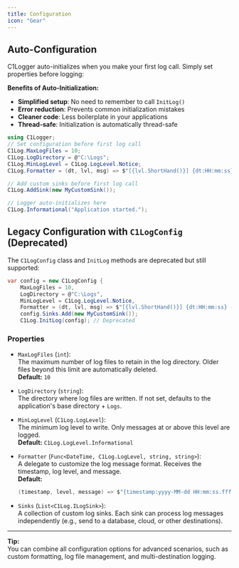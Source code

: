 ```yaml
---
title: Configuration
icon: "Gear"
---
```


## Auto-Configuration

C1Logger auto-initializes when you make your first log call. Simply set properties before logging:

**Benefits of Auto-Initialization:**
- **Simplified setup**: No need to remember to call `InitLog()`
- **Error reduction**: Prevents common initialization mistakes
- **Cleaner code**: Less boilerplate in your applications
- **Thread-safe**: Initialization is automatically thread-safe

```csharp
using C1Logger;
// Set configuration before first log call
C1Log.MaxLogFiles = 10;
C1Log.LogDirectory = @"C:\Logs";
C1Log.MinLogLevel = C1Log.LogLevel.Notice;
C1Log.Formatter = (dt, lvl, msg) => $"[{lvl.ShortHand()}] {dt:HH:mm:ss} - {msg}";

// Add custom sinks before first log call
C1Log.AddSink(new MyCustomSink());

// Logger auto-initializes here
C1Log.Informational("Application started.");
```

## Legacy Configuration with `C1LogConfig` (Deprecated)

The `C1LogConfig` class and `InitLog` methods are deprecated but still supported:

```csharp
var config = new C1LogConfig { 
    MaxLogFiles = 10, 
    LogDirectory = @"C:\Logs", 
    MinLogLevel = C1Log.LogLevel.Notice, 
    Formatter = (dt, lvl, msg) => $"[{lvl.ShortHand()}] {dt:HH:mm:ss} - {msg}" }; 
    config.Sinks.Add(new MyCustomSink()); 
    C1Log.InitLog(config); // Deprecated
```


### Properties

- `MaxLogFiles` (`int`):  
  The maximum number of log files to retain in the log directory. Older files beyond this limit are automatically deleted.  
  **Default:** `10`

- `LogDirectory` (`string`):  
  The directory where log files are written. If not set, defaults to the application's base directory + `Logs`.

- `MinLogLevel` (`C1Log.LogLevel`):  
  The minimum log level to write. Only messages at or above this level are logged.  
  **Default:** `C1Log.LogLevel.Informational`

- `Formatter` (`Func<DateTime, C1Log.LogLevel, string, string>`):  
  A delegate to customize the log message format. Receives the timestamp, log level, and message.  
  **Default:**  
  ```csharp
  (timestamp, level, message) => $"{timestamp:yyyy-MM-dd HH:mm:ss.fff} [{level}] {message}"
  ```


- `Sinks` (`List<C1Log.ILogSink>`):  
  A collection of custom log sinks. Each sink can process log messages independently (e.g., send to a database, cloud, or other destinations).

---

**Tip:**  
You can combine all configuration options for advanced scenarios, such as custom formatting, log file management, and multi-destination logging.